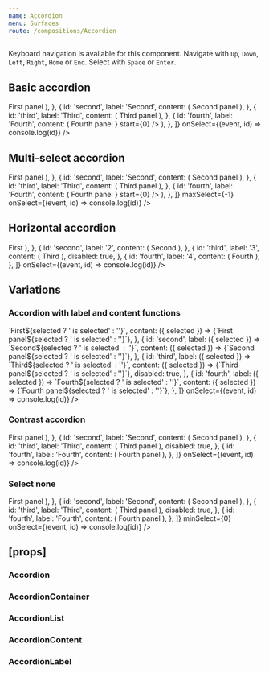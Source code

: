 ```yaml
---
name: Accordion
menu: Surfaces
route: /compositions/Accordion
---
```



<PageTitle src="compositions/Accordion" title="Accordion" />

Keyboard navigation is available for this component. Navigate with `Up`, `Down`, `Left`, `Right`, `Home` or `End`. Select with `Space` or `Enter`.

## Basic accordion

<Playground>
  <ThemeWrapper>
    <Accordion
      items={[
        {
          id: 'first',
          label: 'First',
          content: (
            <Rhythm px={5} py={2}>
              First panel
            </Rhythm>
          ),
        },
        {
          id: 'second',
          label: 'Second',
          content: (
            <Rhythm px={5} py={2}>
              Second panel
            </Rhythm>
          ),
        },
        {
          id: 'third',
          label: 'Third',
          content: (
            <Rhythm px={5} py={2}>
              Third panel
            </Rhythm>
          ),
        },
        {
          id: 'fourth',
          label: 'Fourth',
          content: (
            <Rhythm px={5} py={2} wrapper="div">
              <Looper end={40} render={i => <span>Fourth panel </span>} start={0} />
            </Rhythm>
          ),
        },
      ]}
      onSelect={(event, id) => console.log(id)}
    />
  </ThemeWrapper>
</Playground>

## Multi-select accordion

<Playground>
  <ThemeWrapper>
    <Accordion
      items={[
        {
          id: 'first',
          label: 'First',
          content: (
            <Rhythm px={5} py={2}>
              First panel
            </Rhythm>
          ),
        },
        {
          id: 'second',
          label: 'Second',
          content: (
            <Rhythm px={5} py={2}>
              Second panel
            </Rhythm>
          ),
        },
        {
          id: 'third',
          label: 'Third',
          content: (
            <Rhythm px={5} py={2}>
              Third panel
            </Rhythm>
          ),
        },
        {
          id: 'fourth',
          label: 'Fourth',
          content: (
            <Rhythm px={5} py={2} wrapper="div">
              <Looper end={40} render={i => <span>Fourth panel </span>} start={0} />
            </Rhythm>
          ),
        },
      ]}
      maxSelect={-1}
      onSelect={(event, id) => console.log(id)}
    />
  </ThemeWrapper>
</Playground>

## Horizontal accordion

<Playground>
  <ThemeWrapper>
    <Accordion
      horizontal
      items={[
        {
          id: 'first',
          label: '1',
          content: (
            <Rhythm mx={4} my={2}>
              First
            </Rhythm>
          ),
        },
        {
          id: 'second',
          label: '2',
          content: (
            <Rhythm mx={4} my={2}>
              Second
            </Rhythm>
          ),
        },
        {
          id: 'third',
          label: '3',
          content: (
            <Rhythm mx={4} my={2}>
              Third
            </Rhythm>
          ),
          disabled: true,
        },
        {
          id: 'fourth',
          label: '4',
          content: (
            <Rhythm mx={4} my={2}>
              Fourth
            </Rhythm>
          ),
        },
      ]}
      onSelect={(event, id) => console.log(id)}
    />
  </ThemeWrapper>
</Playground>

## Variations

### Accordion with label and content functions

<Playground>
  <ThemeWrapper>
    <Accordion
      initialSelected={['second']}
      items={[
        {
          id: 'first',
          label: ({ selected }) => `First${selected ? ' is selected' : ''}`,
          content: ({ selected }) => <Rhythm px={5} py={2}>{`First panel${selected ? ' is selected' : ''}`}</Rhythm>,
        },
        {
          id: 'second',
          label: ({ selected }) => `Second${selected ? ' is selected' : ''}`,
          content: ({ selected }) => <Rhythm px={5} py={2}>{`Second panel${selected ? ' is selected' : ''}`}</Rhythm>,
        },
        {
          id: 'third',
          label: ({ selected }) => `Third${selected ? ' is selected' : ''}`,
          content: ({ selected }) => <Rhythm px={5} py={2}>{`Third panel${selected ? ' is selected' : ''}`}</Rhythm>,
          disabled: true,
        },
        {
          id: 'fourth',
          label: ({ selected }) => `Fourth${selected ? ' is selected' : ''}`,
          content: ({ selected }) => <Rhythm px={5} py={2}>{`Fourth panel${selected ? ' is selected' : ''}`}</Rhythm>,
        },
      ]}
      onSelect={(event, id) => console.log(id)}
    />
  </ThemeWrapper>
</Playground>

### Contrast accordion

<Playground>
  <ThemeWrapper contrast>
    <Accordion
      contrast
      items={[
        {
          id: 'first',
          label: 'First',
          content: (
            <Rhythm px={5} py={2}>
              First panel
            </Rhythm>
          ),
        },
        {
          id: 'second',
          label: 'Second',
          content: (
            <Rhythm px={5} py={2}>
              Second panel
            </Rhythm>
          ),
        },
        {
          id: 'third',
          label: 'Third',
          content: (
            <Rhythm px={5} py={2}>
              Third panel
            </Rhythm>
          ),
          disabled: true,
        },
        {
          id: 'fourth',
          label: 'Fourth',
          content: (
            <Rhythm px={5} py={2}>
              Fourth panel
            </Rhythm>
          ),
        },
      ]}
      onSelect={(event, id) => console.log(id)}
    />
  </ThemeWrapper>
</Playground>

### Select none

<Playground>
  <ThemeWrapper>
    <Accordion
      items={[
        {
          id: 'first',
          label: 'First',
          content: (
            <Rhythm px={5} py={2}>
              First panel
            </Rhythm>
          ),
        },
        {
          id: 'second',
          label: 'Second',
          content: (
            <Rhythm px={5} py={2}>
              Second panel
            </Rhythm>
          ),
        },
        {
          id: 'third',
          label: 'Third',
          content: (
            <Rhythm px={5} py={2}>
              Third panel
            </Rhythm>
          ),
          disabled: true,
        },
        {
          id: 'fourth',
          label: 'Fourth',
          content: (
            <Rhythm px={5} py={2}>
              Fourth panel
            </Rhythm>
          ),
        },
      ]}
      minSelect={0}
      onSelect={(event, id) => console.log(id)}
    />
  </ThemeWrapper>
</Playground>

## \[props\]

### Accordion

<Props of={Accordion} />

### AccordionContainer

<Props of={AccordionContainer} />

### AccordionList

<Props of={AccordionList} />

### AccordionContent

<Props of={AccordionContent} />

### AccordionLabel

<Props of={AccordionLabel} />
